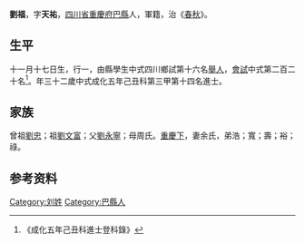 {{Otheruses|other=名为刘福的其他人物|刘福}}
{{明清人物信息框
| 姓名 = 劉福
| 原名 =
| 圖片名稱= 
| 圖片大小 =
| 圖片說明 = 
| 最高職務 =
| 國家 = 大明 
| 爵位 =
| 籍貫 = [[四川省|四川省]][[重慶府|重慶府]][[巴縣_(重慶)|巴縣]]
| 族裔 = 
| 旗籍 = 
| 字號 = 
| 諡號 =
| 出生日期 = 十一月十七日
| 出生地點 =
| 逝世日期 = 
| 逝世地點 =
| 墓葬 =
| 配偶 = 余氏
| 親屬 = 曾祖[[劉忠|劉忠]]，祖[[劉文富|劉文富]]，父[[劉永寧|劉永寧]]，母周氏
| 出身 =
* 成化五年己丑科進士
| 經歷 =
| 著作 =  
*
*
*
}}
'''劉福'''{{BD|1438年||1497年||}}，字'''天祐'''，[[四川省|四川省]][[重慶府|重慶府]][[巴縣_(重慶)|巴縣]]人，軍籍，治《[[春秋|春秋]]》。

== 生平 ==
十一月十七日生，行一，由縣學生中式四川鄉試第十六名[[舉人|舉人]]，[[會試|會試]]中式第二百二十名<ref>《成化五年己丑科進士登科錄》</ref>。年三十二歲中式成化五年己丑科第三甲第十四名進士。

== 家族 ==
曾祖[[劉忠|劉忠]]；祖[[劉文富|劉文富]]；父[[劉永寧|劉永寧]]；母周氏。[[重慶下|重慶下]]，妻余氏，弟浩；寬；壽；裕；祿。

== 参考资料 ==
{{reflist}}

{{成化五年己丑科殿试金榜}}

{{Authority control}}

{{DEFAULTSORT:L}}
[[Category:刘姓|Category:刘姓]]
[[Category:巴縣人|Category:巴縣人]]


{{明朝人物小作品}}